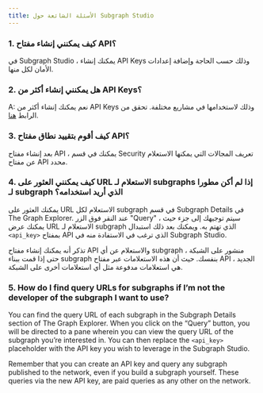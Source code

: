 ```yaml
---
title: الأسئلة الشائعة حول Subgraph Studio
---
```


### 1. كيف يمكنني إنشاء مفتاح API؟

في Subgraph Studio ، يمكنك إنشاء API Keys وذلك حسب الحاجة وإضافة إعدادات الأمان لكل منها.

### 2. هل يمكنني إنشاء أكثر من API Keys؟

A: نعم يمكنك إنشاء أكثر من API Keys وذلك لاستخدامها في مشاريع مختلفة. تحقق من الرابط [هنا](https://thegraph.com/studio/apikeys/).

### 3. كيف أقوم بتقييد نطاق مفتاح API؟

بعد إنشاء مفتاح API ، يمكنك في قسم Security تعريف المجالات التي يمكنها الاستعلام عن مفتاح API محدد.

### 4. كيف يمكنني العثور على URL الاستعلام لـ subgraphs إذا لم أكن مطورا لـ subgraph الذي أريد استخدامه؟

يمكنك العثور على URL الاستعلام لكل subgraph في قسم Subgraph Details في The Graph Explorer. عند النقر فوق الزر "Query" ، سيتم توجيهك إلى جزء حيث يمكنك عرض URL الاستعلام لـ subgraph الذي تهتم به. ويمكنك بعد ذلك استبدال `<api_key>` بمفتاح API الذي ترغب في الاستفادة منه في Subgraph Studio.

تذكر أنه يمكنك إنشاء مفتاح API والاستعلام عن أي subgraph منشور على الشبكة ، حتى إذا قمت ببناء subgraph بنفسك. حيث أن هذه الاستعلامات عبر مفتاح API الجديد ، هي استعلامات مدفوعة مثل أي استعلامات أخرى على الشبكة.

### 5. How do I find query URLs for subgraphs if I’m not the developer of the subgraph I want to use?

You can find the query URL of each subgraph in the Subgraph Details section of The Graph Explorer. When you click on the “Query” button, you will be directed to a pane wherein you can view the query URL of the subgraph you’re interested in. You can then replace the `<api_key>` placeholder with the API key you wish to leverage in the Subgraph Studio.

Remember that you can create an API key and query any subgraph published to the network, even if you build a subgraph yourself. These queries via the new API key, are paid queries as any other on the network.
